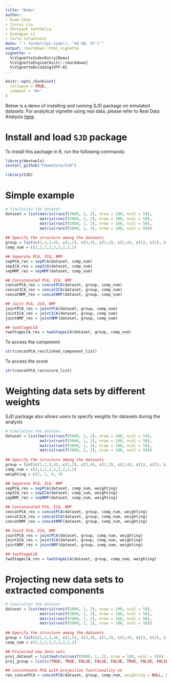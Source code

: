 ```yaml
---
title: "Demo"
author: 
- Huan Chen
- Jinrui Liu
- Shreyash Sonthalia
- Guangyan Li
- Carlo Colantuoni
date: "`r format(Sys.time(), '%d %B, %Y')`"
output: rmarkdown::html_vignette
vignette: >
  %\VignetteIndexEntry{Demo}
  %\VignetteEngine{knitr::rmarkdown}
  %\VignetteEncoding{UTF-8}
---
```


```r
knitr::opts_chunk$set(
  collapse = TRUE,
  comment = "#>"
)
```

Below is a demo of installing and running SJD package on simulated datasets. For analytical vignette using real data, please refer to Real Data Analysis [here](https://chuansite.github.io/SJD/articles/StructralJointDecomposition.html).

# Install and load `SJD` package

To install this package in R, run the following commands:

```R
library(devtools)
install_github("CHuanSite/SJD")
```

```r
library(SJD)
```


# Simple example
```r
# Simulation the dataset
dataset = list(matrix(runif(5000, 1, 2), nrow = 100, ncol = 50),
               matrix(runif(5000, 1, 2), nrow = 100, ncol = 50),
               matrix(runif(5000, 1, 2), nrow = 100, ncol = 50),
               matrix(runif(5000, 1, 2), nrow = 100, ncol = 50))
               
## Specify the structure among the datasets
group = list(c(1,2,3,4), c(1,2), c(3,4), c(1,3), c(2,4), c(1), c(2), c(3), c(4))
comp_num = c(2,2,2,2,2,2,2,2,2)

## Separate PCA, ICA, NMF
sepPCA_res = sepPCA(dataset, comp_num)
sepICA_res = sepICA(dataset, comp_num)
sepNMF_res = sepNMF(dataset, comp_num)

## Concatenated PCA, ICA, NMF
concatPCA_res = concatPCA(dataset, group, comp_num)
concatICA_res = concatICA(dataset, group, comp_num)
concatNMF_res = concatNMF(dataset, group, comp_num)

## Joint PCA, ICA, NMF
jointPCA_res = jointPCA(dataset, group, comp_num)
jointICA_res = jointICA(dataset, group, comp_num)
jointNMF_res = jointNMF(dataset, group, comp_num)

## twoStageLCA
twoStageLCA_res = twoStageLCA(dataset, group, comp_num)
```

To access the component
```r
str(concatPCA_res$linked_component_list)
```

To access the score
```r
str(concatPCA_res$score_list)
```

# Weighting data sets by different weights

SJD package also allows users to specify weights for datasets during the analysis

```r
# Simulation the dataset
dataset = list(matrix(runif(5000, 1, 2), nrow = 100, ncol = 50),
               matrix(runif(5000, 1, 2), nrow = 100, ncol = 50),
               matrix(runif(5000, 1, 2), nrow = 100, ncol = 50),
               matrix(runif(5000, 1, 2), nrow = 100, ncol = 50))
               
## Specify the structure among the datasets
group = list(c(1,2,3,4), c(1,2), c(3,4), c(1,3), c(2,4), c(1), c(2), c(3), c(4))
comp_num = c(2,2,2,2,2,2,2,2,2)
weighting = c(2, 1, 4, 3)

## Separate PCA, ICA, NMF
sepPCA_res = sepPCA(dataset, comp_num, weighting)
sepICA_res = sepICA(dataset, comp_num, weighting)
sepNMF_res = sepNMF(dataset, comp_num, weighting)

## Concatenated PCA, ICA, NMF
concatPCA_res = concatPCA(dataset, group, comp_num, weighting)
concatICA_res = concatICA(dataset, group, comp_num, weighting)
concatNMF_res = concatNMF(dataset, group, comp_num, weighting)

## Joint PCA, ICA, NMF
jointPCA_res = jointPCA(dataset, group, comp_num, weighting)
jointICA_res = jointICA(dataset, group, comp_num, weighting)
jointNMF_res = jointNMF(dataset, group, comp_num, weighting)

## twoStageLCA
twoStageLCA_res = twoStageLCA(dataset, group, comp_num, weighting)
```

# Projecting new data sets to extracted components

```r
# Simulation the dataset
dataset = list(matrix(runif(5000, 1, 2), nrow = 100, ncol = 50),
               matrix(runif(5000, 1, 2), nrow = 100, ncol = 50),
               matrix(runif(5000, 1, 2), nrow = 100, ncol = 50),
               matrix(runif(5000, 1, 2), nrow = 100, ncol = 50))
               
## Specify the structure among the datasets
group = list(c(1,2,3,4), c(1,2), c(3,4), c(1,3), c(2,4), c(1), c(2), c(3), c(4))
comp_num = c(2,2,2,2,2,2,2,2,2)

## Projected new data sets
proj_dataset = list(matrix(runif(5000, 1, 2), nrow = 100, ncol = 50))
proj_group = list(c(TRUE, TRUE, FALSE, FALSE, FALSE, TRUE, FALSE, FALSE, FALSE))

## concatenate PCA with projection functionality on
res_concatPCA = concatPCA(dataset, group, comp_num, weighting = NULL, proj_dataset = proj_dataset, proj_group = proj_group)
```
